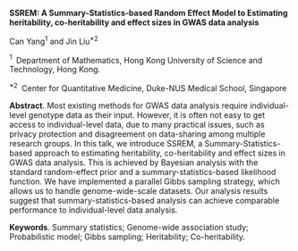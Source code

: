 <span>**SSREM: A Summary-Statistics-based Random Effect Model to
Estimating heritability, co-heritability and effect sizes in GWAS data
analysis**</span>

Can Yang$^1$ and Jin Liu$^{*2}$

$^1 \;$ Department of Mathematics, Hong Kong University of Science and
Technology, Hong Kong.

$^{*2} \;$ Center for Quantitative Medicine, Duke-NUS Medical School,
Singapore

<span>**Abstract**</span>. Most existing methods for GWAS data analysis
require individual-level genotype data as their input. However, it is
often not easy to get access to individual-level data, due to many
practical issues, such as privacy protection and disagreement on
data-sharing among multiple research groups. In this talk, we introduce
SSREM, a Summary-Statistics-based approach to estimating heritability,
co-heritability and effect sizes in GWAS data analysis. This is achieved
by Bayesian analysis with the standard random-effect prior and a
summary-statistics-based likelihood function. We have implemented a
parallel Gibbs sampling strategy, which allows us to handle
genome-wide-scale datasets. Our analysis results suggest that
summary-statistics-based analysis can achieve comparable performance to
individual-level data analysis.

<span>**Keywords**</span>. Summary statistics; Genome-wide association
study; Probabilistic model; Gibbs sampling; Heritability;
Co-heritability.
